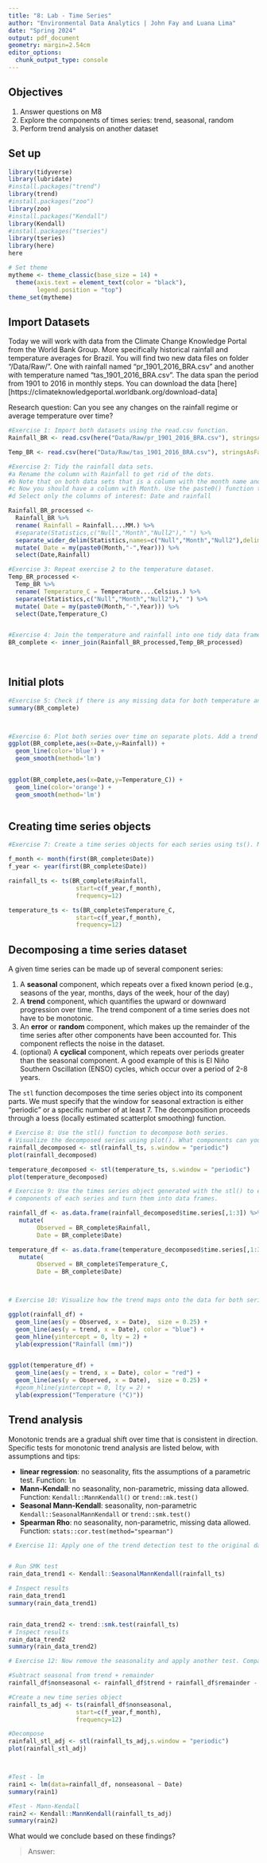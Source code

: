 ```yaml
---
title: "8: Lab - Time Series"
author: "Environmental Data Analytics | John Fay and Luana Lima"
date: "Spring 2024"
output: pdf_document
geometry: margin=2.54cm
editor_options: 
  chunk_output_type: console
---
```


## Objectives
1. Answer questions on M8
2. Explore the components of times series: trend, seasonal, random
3. Perform trend analysis on another dataset

## Set up

```r

library(tidyverse)
library(lubridate)
#install.packages("trend")
library(trend)
#install.packages("zoo")
library(zoo)
#install.packages("Kendall")
library(Kendall)
#install.packages("tseries")
library(tseries)
library(here)
here

# Set theme
mytheme <- theme_classic(base_size = 14) +
  theme(axis.text = element_text(color = "black"), 
        legend.position = "top")
theme_set(mytheme)
```

## Import Datasets

Today we will work with data from the Climate Change Knowledge Portal from the World Bank Group. More specifically historical rainfall and temperature averages for Brazil. You will find two new data files on folder "/Data/Raw/". One with rainfall named "pr_1901_2016_BRA.csv" and another with temperature named "tas_1901_2016_BRA.csv". The data span the period from 1901 to 2016 in monthly steps. You can download the data [here][https://climateknowledgeportal.worldbank.org/download-data]

Research question: Can you see any changes on the rainfall regime or average temperature over time?

```r
#Exercise 1: Import both datasets using the read.csv function.
Rainfall_BR <- read.csv(here("Data/Raw/pr_1901_2016_BRA.csv"), stringsAsFactors = TRUE)

Temp_BR <- read.csv(here("Data/Raw/tas_1901_2016_BRA.csv"), stringsAsFactors = TRUE)

#Exercise 2: Tidy the rainfall data sets.
#a Rename the column with Rainfall to get rid of the dots.
#b Note that on both data sets that is a column with the month name and average. Convert it to a Month column by separating the string, i.e., month in one column and the word "Average" on another. Hint: use the separate() function in the pipe.
#c Now you should have a column with Month. Use the paste0() function to paste month and year together and create a date object.
#d Select only the columns of interest: Date and rainfall

Rainfall_BR_processed <-
  Rainfall_BR %>% 
  rename( Rainfall = Rainfall....MM.) %>% 
  #separate(Statistics,c("Null","Month","Null2")," ") %>% 
  separate_wider_delim(Statistics,names=c("Null","Month","Null2"),delim = " ") %>%
  mutate( Date = my(paste0(Month,"-",Year))) %>% 
  select(Date,Rainfall)

#Exercise 3: Repeat exercise 2 to the temperature dataset.
Temp_BR_processed <-
  Temp_BR %>% 
  rename( Temperature_C = Temperature....Celsius.) %>% 
  separate(Statistics,c("Null","Month","Null2")," ") %>% 
  mutate( Date = my(paste0(Month,"-",Year))) %>% 
  select(Date,Temperature_C)  


#Exercise 4: Join the temperature and rainfall into one tidy data frame with 3 columns: Date, Rainfall and Temperature.
BR_complete <- inner_join(Rainfall_BR_processed,Temp_BR_processed)
  
           
```


## Initial plots

```r

#Exercise 5: Check if there is any missing data for both temperature and rainfall series.
summary(BR_complete)



#Exercise 6: Plot both series over time on separate plots. Add a trend line using geom_smooth(). Can you say something about the trend just by visualizing the data?
ggplot(BR_complete,aes(x=Date,y=Rainfall)) + 
  geom_line(color='blue') + 
  geom_smooth(method='lm')


ggplot(BR_complete,aes(x=Date,y=Temperature_C)) + 
  geom_line(color='orange') + 
  geom_smooth(method='lm')



```

## Creating time series objects

```r
#Exercise 7: Create a time series objects for each series using ts(). Make sure you specify the starting point and frequency.

f_month <- month(first(BR_complete$Date))
f_year <- year(first(BR_complete$Date))

rainfall_ts <- ts(BR_complete$Rainfall,
                   start=c(f_year,f_month),
                   frequency=12) 

temperature_ts <- ts(BR_complete$Temperature_C,
                   start=c(f_year,f_month),
                   frequency=12) 


```


## Decomposing a time series dataset

A given time series can be made up of several component series: 

1. A **seasonal** component, which repeats over a fixed known period (e.g., seasons of the year, months, days of the week, hour of the day)
2. A **trend** component, which quantifies the upward or downward progression over time. The trend component of a time series does not have to be monotonic.
3. An **error** or **random** component, which makes up the remainder of the time series after other components have been accounted for. This component reflects the noise in the dataset. 
4. (optional) A **cyclical** component, which repeats over periods greater than the seasonal component. A good example of this is El Niño Southern Oscillation (ENSO) cycles, which occur over a period of 2-8 years.


The `stl` function decomposes the time series object into its component parts. We must specify that the window for seasonal extraction is either "periodic" or a specific number of at least 7. The decomposition proceeds through a loess (locally estimated scatterplot smoothing) function.

```r

# Exercise 8: Use the stl() function to decompose both series. 
# Visualize the decomposed series using plot(). What components can you identify?
rainfall_decomposed <- stl(rainfall_ts, s.window = "periodic")
plot(rainfall_decomposed)

temperature_decomposed <- stl(temperature_ts, s.window = "periodic")
plot(temperature_decomposed)

# Exercise 9: Use the times series object generated with the stl() to extract the 
# components of each series and turn them into data frames.

rainfall_df <- as.data.frame(rainfall_decomposed$time.series[,1:3]) %>% 
   mutate(
        Observed = BR_complete$Rainfall,     
        Date = BR_complete$Date)

temperature_df <- as.data.frame(temperature_decomposed$time.series[,1:3])%>% 
   mutate(
        Observed = BR_complete$Temperature_C,     
        Date = BR_complete$Date)



# Exercise 10: Visualize how the trend maps onto the data for both series

ggplot(rainfall_df) +
  geom_line(aes(y = Observed, x = Date),  size = 0.25) +
  geom_line(aes(y = trend, x = Date), color = "blue") +
  geom_hline(yintercept = 0, lty = 2) +
  ylab(expression("Rainfall (mm)"))


ggplot(temperature_df) +
  geom_line(aes(y = trend, x = Date), color = "red") +
  geom_line(aes(y = Observed, x = Date),  size = 0.25) +
  #geom_hline(yintercept = 0, lty = 2) +
  ylab(expression("Temperature (°C)"))


```


## Trend analysis

Monotonic trends are a gradual shift over time that is consistent in direction. Specific tests for monotonic trend analysis are listed below, with assumptions and tips: 

* **linear regression**: no seasonality, fits the assumptions of a parametric test. Function: `lm`
* **Mann-Kendall**: no seasonality, non-parametric, missing data allowed. Function: `Kendall::MannKendall()` or `trend::mk.test()`
* **Seasonal Mann-Kendall**: seasonality, non-parametric `Kendall::SeasonalMannKendall` or `trend::smk.test()`
* **Spearman Rho**: no seasonality, non-parametric, missing data allowed. Function: `stats::cor.test(method="spearman")`


```r

# Exercise 11: Apply one of the trend detection test to the original data set. Remember that the data has seasonal component, which test can be applied in this case?


# Run SMK test
rain_data_trend1 <- Kendall::SeasonalMannKendall(rainfall_ts)

# Inspect results
rain_data_trend1
summary(rain_data_trend1)


rain_data_trend2 <- trend::smk.test(rainfall_ts)
# Inspect results
rain_data_trend2
summary(rain_data_trend2)

# Exercise 12: Now remove the seasonality and apply another test. Compare the results with what you obtained on Exercise 9.

#Subtract seasonal from trend + remainder
rainfall_df$nonseasonal <- rainfall_df$trend + rainfall_df$remainder - rainfall_df$seasonal 

#Create a new time series object
rainfall_ts_adj <- ts(rainfall_df$nonseasonal,
                   start=c(f_year,f_month),
                   frequency=12) 

#Decompose
rainfall_stl_adj <- stl(rainfall_ts_adj,s.window = "periodic")
plot(rainfall_stl_adj)



#Test - lm
rain1 <- lm(data=rainfall_df, nonseasonal ~ Date)
summary(rain1)

#Test - Mann-Kendall
rain2 <- Kendall::MannKendall(rainfall_ts_adj)
summary(rain2)


```

What would we conclude based on these findings? 

> Answer:


